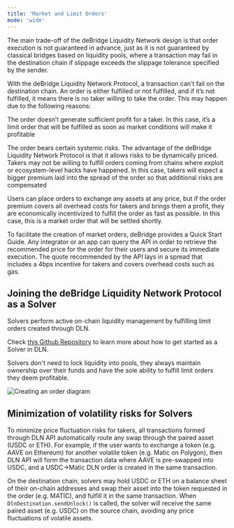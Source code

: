 ```yaml
---
title: 'Market and Limit Orders'
mode: 'wide'
---
```


The main trade-off of the deBridge Liquidity Network design is that order execution is not guaranteed in advance, just as it is not guaranteed by classical bridges based on liquidity pools, where a transaction may fail in the destination chain if slippage exceeds the slippage tolerance specified by the sender.

With the deBridge Liquidity Network Protocol, a transaction can’t fail on the destination chain. An order is either fulfilled or not fulfilled, and if it’s not fulfilled, it means there is no taker willing to take the order. This may happen due to the following reasons:

The order doesn’t generate sufficient profit for a taker. In this case, it’s a limit order that will be fulfilled as soon as market conditions will make it profitable

The order bears certain systemic risks. The advantage of the deBridge Liquidity Network Protocol is that it allows risks to be dynamically priced. Takers may not be willing to fulfill orders coming from chains where exploit or ecosystem-level hacks have happened. In this case, takers will expect a bigger premium laid into the spread of the order so that additional risks are compensated

Users can place orders to exchange any assets at any price, but if the order premium covers all overhead costs for takers and brings them a profit, they are economically incentivized to fulfill the order as fast as possible. In this case, this is a market order that will be settled shortly.

To facilitate the creation of market orders, deBridge provides a Quick Start Guide. Any integrator or an app can query the API in order to retrieve the recommended price for the order for their users and secure its immediate execution. The quote recommended by the API lays in a spread that includes a 4bps incentive for takers and covers overhead costs such as gas.

## Joining the deBridge Liquidity Network Protocol as a Solver

Solvers perform active on-chain liquidity management by fulfilling limit orders created through DLN.

Check [this Github Repository](https://github.com/debridge-finance/dln-taker) to learn more about how to get started as a Solver in DLN. 

Solvers don't need to lock liquidity into pools, they always maintain ownership over their funds and have the 
sole ability to fulfill limit orders they deem profitable.

![Creating an order diagram](/images/dln-dropdown/market-limit-order-source-chain.avif)

## Minimization of volatility risks for Solvers
To minimize price fluctuation risks for takers, all transactions formed through DLN API automatically route any 
swap through the paired asset (USDC or ETH). For example, if the user wants to exchange a token (e.g. AAVE on 
Ethereum) for another volatile token (e.g. Matic on Polygon), then DLN API will form the transaction data where 
AAVE is pre-swapped into USDC, and a USDC->Matic DLN order is created in the same transaction.


On the destination chain, solvers may hold USDC or ETH on a balance sheet of their on-chain addresses and swap their 
asset into the token requested in the order (e.g. MATIC), and fulfill it in the same transaction. When `DlnDestination.sendUnlock()` 
is called, the solver will receive the same paired asset (e.g. USDC) on the source chain, avoiding any price 
fluctuations of volatile assets.